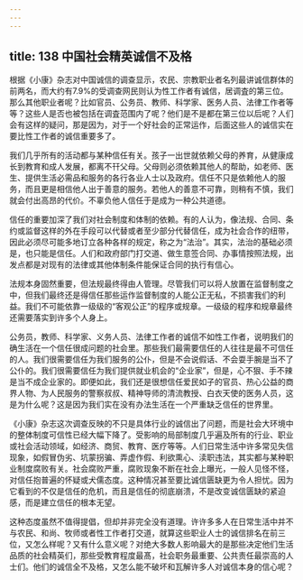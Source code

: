 ```yaml
---
---
---
```

title: 138 中国社会精英诚信不及格
---





根据《小康》杂志对中国诚信的调查显示，农民、宗教职业者名列最讲诚信群体的前两名，而大约有7.9%的受调查网民则认为性工作者有诚信，居调査的第三位。那么其他职业者呢？比如官员、公务员、教师、科学家、医务人员、法律工作者等等？这些人是否也被包括在调査范围内了呢？他们是不是都在第三位以后呢？人们会有这样的疑问，那是因为，对于一个好社会的正常运作，后面这些人的诚信实在要比性工作者的诚信重要多了。

我们几乎所有的活动都与某种信任有关。孩子一出世就依赖父母的养育，从健康成长到教育和成人发展，都离不幵父母。父母则必须依赖其他人的帮助，如老师、医生、提供生活必需品和服务的各行各业人士以及政府。信任不只是依赖他人的服务，而且更是相信他人出于善意的服务。若他人的善意不可靠，则稍有不慎，我们就会付出高昂的代价。不辜负他人信任于是成为一种公共道德。

信任的重要加深了我们对社会制度和体制的依赖。有的人认为，像法规、合同、条约或监督这样的外在手段可以代替或者至少部分代替信任，成为社会合作的纽带，因此必须尽可能多地订立各种各样的规定，称之为“法治”。其实，法治的基础必须是，也只能是信任。人们和政府部门打交道、做生意签合同、办事情按照法规，出发点都是对现有的法律或其他体制条件能保证合同的执行有信心。

法规本身固然重要，但法规最终得由人管理。尽管我们可以将人放置在监督制度之中，但我们最终还是得信任那些运作监督制度的人能公正无私，不损害我们的利益。我们不可能依靠一级级的“客观公正”的程序或规章。一级级的程序和规章最终还需要落实到许多个人身上。

公务员，教师、科学家、义务人员、法律工作者的诚信不如性工作者，说明我们的确生活在一个信任很成问题的社会里。那些我们最需要信任的人往往是最不可信任的人。我们很需要信任为我们服务的公仆，但是不会说假话、不会耍手腕是当不了公仆的。我们很需要信任为我们提供就业机会的“企业家”，但是，心不狠、手不辣是当不成企业家的。即便如此，我们还是很想信任爱民如子的官员、热心公益的商界人物、为人民服务的警察叔叔、精神导师的清流教授、白衣天使的医务人员，这是为什么呢？这是因为我们实在没有办法生活在一个严重缺乏信任的世界里。

《小康》杂志这次调查反映的不只是具体行业的诚信出了问题，而是社会大环境中的整体制度可信性已经大幅下降了。受影响的局部制度几乎遍及所有的行业、职业或社会活动领域，如经济、商贸、教育、医疗等等。人们日常生活中许多常见失信现象，如假冒伪劣、坑蒙拐骗、弄虚作假、利欲熏心、渎职违法，其实都与某种职业制度腐败有关。社会腐败严重，腐败现象不断在社会上曝光，一般人见怪不怪，对信任抱普遍的怀疑或犬儒态度。这种情况甚至要比诚信匮缺更为令人担忧。因为它看到的不仅是信任的危机，而且是信任的彻底崩溃，不是改变诚信匮缺的紧迫感，而是建立信任的根本无望。

这种态度虽然不值得提倡，但却并非完全没有道理。许许多多人在日常生活中并不与农民、和尚、牧师或者性工作者打交道，就算这些职业人士的诚信排名在前三位，又怎么样呢？又有什么意义呢？对绝大多数人影响最大的是那些决定他们生活品质的社会精英们，那些受教育程度最髙，社会职务最重要、公共责任最崇高的人士们。他们的诚信全不及格，又怎么能不破坏和瓦解许多人对诚信本身的信心呢？